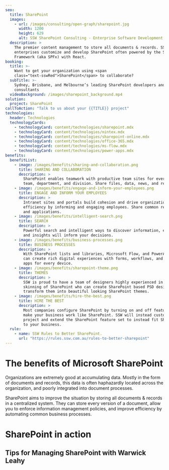 ```yaml
---
seo:
  title: SharePoint
  images:
    - url: /images/consulting/open-graph/sharepoint.jpg
      width: 1200
      height: 629
      alt: SSW SharePoint Consulting - Enterprise Software Development
  description: >
    The premier content management to store all documents & records. SSW helps 
    enterprises customize and develop SharePoint often powered by the SharePoint 
    Framework (aka SPFx) with React.
booking:
  title: >-
    Want to get your organization using <span
    class="text-sswRed">SharePoint</span> to collaborate?
  subTitle: >-
    Sydney, Brisbane, and Melbourne’s leading SharePoint developers and
    consultants
  videoBackground: /images/sharepoint_background.mp4
solution:
  project: SharePoint
callToAction: "Talk to us about your {{TITLE}} project"
technologies:
  header: Technologies
  technologyCards:
    - technologyCard: content/technologies/sharepoint.mdx
    - technologyCard: content/technologies/nintex.mdx
    - technologyCard: content/technologies/sharepoint-online.mdx
    - technologyCard: content/technologies/office-365.mdx
    - technologyCard: content/technologies/ms-flow.mdx
    - technologyCard: content/technologies/power-apps.mdx
benefits:
  benefitList:
    - image: /images/benefits/sharing-and-collaboration.png
      title: SHARING AND COLLABORATION
      description: >
        SharePoint enables teamwork with productive team sites for every project
        team, department, and division. Share files, data, news, and resources.
    - image: /images/benefits/engage-and-inform-your-employees.png
      title: ENGAGE AND INFORM YOUR EMPLOYEES
      description: >
        Intranet sites and portals build cohesion and drive organizational
        efficiency by informing and engaging employees. Share common resources
        and applications.
    - image: /images/benefits/intelligent-search.png
      title: SEARCH
      description: >
        Powerful search and intelligent ways to discover information, expertise,
        and insights will inform your decisions.
    - image: /images/benefits/business-processes.png
      title: BUSINESS PROCESSES
      description: >
        With SharePoint lists and libraries, Microsoft Flow, and PowerApps, you
        can create rich digital experiences with forms, workflows, and custom
        apps for every device.
    - image: /images/benefits/sharepoint-theme.png
      title: THEMES
      description: >
        SSW is proud to have a team of designers highly experienced in the
        skinning of SharePoint who can create SharePoint based PSD designs and
        transform them into beautiful looking SharePoint themes.
    - image: /images/benefits/hire-the-best.png
      title: HIRE THE BEST
      description: >
        Most companies configure SharePoint by turning on and off features to
        make your business work like SharePoint. SSW will instead customize the
        project and extend the SharePoint feature set to instead fit SharePoint
        to your business.
  rule:
    - name: SSW Rules to Better SharePoint.
      url: "https://rules.ssw.com.au/rules-to-better-sharepoint"
---
```


# The benefits of **Microsoft SharePoint**

<VideoEmbed url="https://youtu.be/57t_o0Bspdk" />

Organizations are extremely good at accumulating data. Mostly in the form of documents and records, this data is often haphazardly located across the organization, and poorly integrated into document processes.

SharePoint aims to improve the situation by storing all documents & records in a centralized system. They can store every version of a document, allow you to enforce information management policies, and improve efficiency by automating common business processes.

# **SharePoint** in action

## Tips for Managing SharePoint with Warwick Leahy

<VideoEmbed url="https://youtu.be/Wf9o6jGhXJI" />
